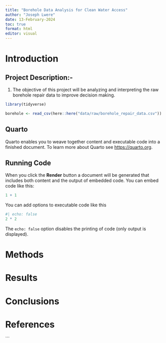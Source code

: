 ```yaml
---
title: "Borehole Data Analysis for Clean Water Access"
author: "Joseph Lwere"
date: 13-February-2024
toc: true
format: html
editor: visual
---
```


# Introduction

## Project Description:-

1.  The objective of this project will be analyzing and interpreting the raw borehole repair data to improve decision making.

```r
library(tidyverse)
```

```r
borehole <- read_csv(here::here("data/raw/borehole_repair_data.csv"))
```

## Quarto

Quarto enables you to weave together content and executable code into a finished document. To learn more about Quarto see <https://quarto.org>.

## Running Code

When you click the **Render** button a document will be generated that includes both content and the output of embedded code. You can embed code like this:

```r
1 + 1
```

You can add options to executable code like this

```r
#| echo: false
2 * 2
```

The `echo: false` option disables the printing of code (only output is displayed).


# Methods

# Results

# Conclusions

# References

\`\`\`
